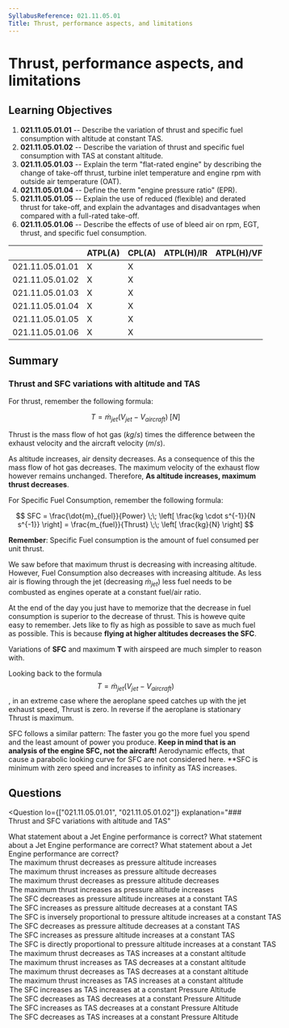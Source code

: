 ```yaml
---
SyllabusReference: 021.11.05.01
Title: Thrust, performance aspects, and limitations
---
```


# Thrust, performance aspects, and limitations

## Learning Objectives

1. **021.11.05.01.01** -- Describe the variation of thrust and specific fuel
   consumption with altitude at constant TAS.
2. **021.11.05.01.02** -- Describe the variation of thrust and specific fuel
   consumption with TAS at constant altitude.
3. **021.11.05.01.03** -- Explain the term "flat-rated engine" by describing the
   change of take-off thrust, turbine inlet temperature and engine rpm with
   outside air temperature (OAT).
4. **021.11.05.01.04** -- Define the term "engine pressure ratio" (EPR).
5. **021.11.05.01.05** -- Explain the use of reduced (flexible) and derated
   thrust for take-off, and explain the advantages and disadvantages when
   compared with a full-rated take-off.
6. **021.11.05.01.06** -- Describe the effects of use of bleed air on rpm, EGT,
   thrust, and specific fuel consumption.

|                 | ATPL(A) | CPL(A) | ATPL(H)/IR | ATPL(H)/VFR | CPL(H) | IR  | CBIR(A) |
| --------------- | ------- | ------ | ---------- | ----------- | ------ | --- | ------- |
| 021.11.05.01.01 | X       | X      |            |             |        |     |         |
| 021.11.05.01.02 | X       | X      |            |             |        |     |         |
| 021.11.05.01.03 | X       | X      |            |             |        |     |         |
| 021.11.05.01.04 | X       | X      |            |             |        |     |         |
| 021.11.05.01.05 | X       | X      |            |             |        |     |         |
| 021.11.05.01.06 | X       | X      |            |             |        |     |         |

## Summary

### Thrust and SFC variations with altitude and TAS

For thrust, remember the following formula:

$$
T = \dot{m}_{jet}(V_{jet} - V_{aircraft}) \;[N]
$$

Thrust is the mass flow of hot gas ($kg/s$) times the difference between the
exhaust velocity and the aircraft velocity ($m/s$).

As altitude increases, air density decreases. As a consequence of this the mass
flow of hot gas decreases. The maximum velocity of the exhaust flow however
remains unchanged. Therefore, **As altitude increases, maximum thrust
decreases**.

For Specific Fuel Consumption, remember the following formula:

$$
SFC = \frac{\dot{m}_{fuel}}{Power}
      \;\; \left[ \frac{kg \cdot s^{-1}}{N s^{-1}} \right]
    = \frac{m_{fuel}}{Thrust}
      \;\; \left[ \frac{kg}{N} \right]
$$

**Remember**: Specific Fuel consumption is the amount of fuel consumed per unit
thrust.

We saw before that maximum thrust is decreasing with increasing altitude.
However, Fuel Consumption also decreases with increasing altitude. As less air
is flowing through the jet (decreasing $\dot{m}_{jet}$) less fuel needs to be
combusted as engines operate at a constant fuel/air ratio.

At the end of the day you just have to memorize that the decrease in fuel
consumption is superior to the decrease of thrust. This is howeve quite easy to
remember. Jets like to fly as high as possible to save as much fuel as possible.
This is because **flying at higher altitudes decreases the SFC**.

Variations of **SFC** and maximum **T** with airspeed are much simpler to reason
with.

Looking back to the formula $$T = \dot{m}_{jet}(V_{jet} - V_{aircraft})$$, in an
extreme case where the aeroplane speed catches up with the jet exhaust speed,
Thrust is zero. In reverse if the aeroplane is stationary Thrust is maximum.

SFC follows a similar pattern: The faster you go the more fuel you spend and the
least amount of power you produce. **Keep in mind that is an analysis of the
engine SFC, not the aircraft!** Aerodynamic effects, that cause a parabolic
looking curve for SFC are not considered here. \*\*SFC is minimum with zero
speed and increases to infinity as TAS increases.

## Questions

<Question
  lo={["021.11.05.01.01", "021.11.05.01.02"]}
  explanation="### Thrust and SFC variations with altitude and TAS"
>
  <Text variant="oneCorrect">
    What statement about a Jet Engine performance is correct?
  </Text>
  <Text variant="oneTwo">
    What statement about a Jet Engine performance are correct?
  </Text>
  <Text variant="multipleCorrect" select={4}>
    What statement about a Jet Engine performance are correct?
  </Text>
  <Option key={1} alwaysCorrect>
    The maximum thrust decreases as pressure altitude increases
  </Option>
  <Option key={1} alwaysCorrect>
    The maximum thrust increases as pressure altitude decreases
  </Option>
  <Option key={1}>
    The maximum thrust decreases as pressure altitude decreases
  </Option>
  <Option key={1}>
    The maximum thrust increases as pressure altitude increases
  </Option>
  <Option key={2} alwaysCorrect>
    The SFC decreases as pressure altitude increases at a constant TAS
  </Option>
  <Option key={2} alwaysCorrect>
    The SFC increases as pressure altitude decreases at a constant TAS
  </Option>
  <Option
    key={2}
    alwaysCorrect
    why="This is just a more mathematically robust way of saying that the SFC decreases as altitude increases"
  >
    The SFC is inversely proportional to pressure altitude increases at a
    constant TAS
  </Option>
  <Option key={2}>
    The SFC decreases as pressure altitude decreases at a constant TAS
  </Option>
  <Option key={2}>
    The SFC increases as pressure altitude increases at a constant TAS
  </Option>
  <Option
    key={2}
    why="The opposite is true. The SFC is inversely proportional to pressure altitude."
  >
    The SFC is directly proportional to pressure altitude increases at a
    constant TAS
  </Option>
  <Option key={3} alwaysCorrect>
    The maximum thrust decreases as TAS increases at a constant altitude
  </Option>
  <Option key={3} alwaysCorrect>
    The maximum thrust increases as TAS decreases at a constant altitude
  </Option>
  <Option key={3}>
    The maximum thrust decreases as TAS decreases at a constant altitude
  </Option>
  <Option key={3}>
    The maximum thrust increases as TAS increases at a constant altitude
  </Option>
  <Option key={4} alwaysCorrect>
    The SFC increases as TAS increases at a constant Pressure Altitude
  </Option>
  <Option key={4} alwaysCorrect>
    The SFC decreases as TAS decreases at a constant Pressure Altitude
  </Option>
  <Option key={4}>
    The SFC increases as TAS decreases at a constant Pressure Altitude
  </Option>
  <Option key={4}>
    The SFC decreases as TAS increases at a constant Pressure Altitude
  </Option>
</Question>
